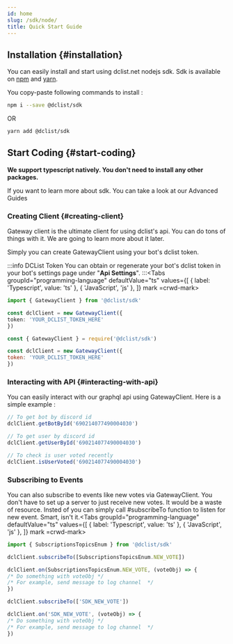 ```yaml
---
id: home
slug: /sdk/node/
title: Quick Start Guide
---
```



## Installation {#installation}

You can easily install and start using dclist.net nodejs sdk. Sdk is available on [npm](https://www.npmjs.com/) and [yarn](https://classic.yarnpkg.com).

You copy-paste following commands to install :


```bash
npm i --save @dclist/sdk
```

OR

```bash
yarn add @dclist/sdk
```

## Start Coding {#start-coding}

**We support typescript natively. You don't need to install any other packages.**

If you want to learn more about sdk. You can take a look at our Advanced Guides

### Creating Client {#creating-client}

Gateway client is the ultimate client for using dclist's api. You can do tons of things with it. We are going to learn more about it later.

Simply you can create GatewayClient using your bot's dclist token.

:::info DCList Token You can obtain or regenerate your bot's dclist token in your bot's settings page under "**Api Settings**". :::<Tabs groupId="programming-language" defaultValue="ts" values={[
{ label: 'Typescript', value: 'ts' },
{ 'JavaScript', 'js' }, ]} mark =crwd-mark>
<TabItem value="ts">

```ts
import { GatewayClient } from '@dclist/sdk'

const dclClient = new GatewayClient({
token: 'YOUR_DCLIST_TOKEN_HERE'
})
```

</TabItem>
<TabItem value="js">

```js
const { GatewayClient } = require('@dclist/sdk')

const dclClient = new GatewayClient({
token: 'YOUR_DCLIST_TOKEN_HERE'
})
```

</TabItem>
</Tabs>

### Interacting with API {#interacting-with-api}

You can easily interact with our graphql api using GatewayClient. Here is a simple example :

```ts
// To get bot by discord id
dclClient.getBotById('690214077490004030')

// To get user by discord id
dclClient.getUserById('690214077490004030')

// To check is user voted recently
dclClient.isUserVoted('690214077490004030')
```

### Subscribing to Events

You can also subscribe to events like new votes via GatewayClient. You don't have to set up a server to just receive new votes. It would be a waste of resource. Insted of you can simply call #subscribeTo function to listen for new event. Smart, isn't it.<Tabs groupId="programming-language" defaultValue="ts" values={[
{ label: 'Typescript', value: 'ts' },
{ 'JavaScript', 'js' }, ]} mark =crwd-mark>
<TabItem value="ts">

```ts
import { SubscriptionsTopicsEnum } from '@dclist/sdk'

dclClient.subscribeTo([SubscriptionsTopicsEnum.NEW_VOTE])

dclClient.on(SubscriptionsTopicsEnum.NEW_VOTE, (voteObj) => {
/* Do something with voteObj */
/* For example, send message to log channel  */
})
```

</TabItem>
<TabItem value="js">

```js
dclClient.subscribeTo(['SDK_NEW_VOTE'])

dclClient.on('SDK_NEW_VOTE', (voteObj) => {
/* Do something with voteObj */
/* For example, send message to log channel  */
})
```

</TabItem>
</Tabs>
